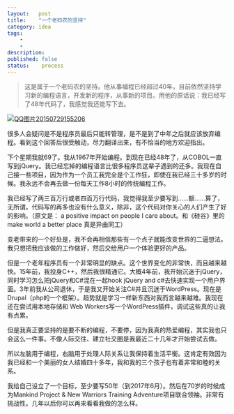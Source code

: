 ```yaml
---
layout:   post
title:    "一个老码农的坚持"
category: idea 
tags:     
    -  
    -   
description: 
published: false
status:    process
---
```


> 这是属于一个老码农的坚持。他从事编程已经超过40年，目前依然坚持学习新的编程语言，开发新的程序，从事新的项目。用他的原话说：我已经写了48年代码了，我感觉我还能写下去。

[![QQ图片20150729155206](/finance/assets/img/2015-11-14-一个老码农的坚持/173904zybkbhzl6wyxfaww.jpg)](/finance/assets/img/2015-11-14-一个老码农的坚持/173904zybkbhzl6wyxfaww.jpg)
 

很多人会疑问是不是程序员最后只能转管理，是不是到了中年之后就应该放弃编程。看到这个回答后很受触动，尽力翻译出来，有不恰当的地方欢迎指出。

下个星期我就69了。我从1967年开始编程。到现在已经48年了，从COBOL一直写到jQuery。我已经忘掉的编程语言比很多程序员这辈子遇到的还多。我现在自己接一些项目，因为作为一个员工我完全是个工作狂，即使在我已经三十多岁的时候。我永远不会再去做一份每天工作8小时的传统编程工作。

我已经写了两三百万行或者四百万行代码，我觉得我至少要写到……额……算了，无所谓。代码写的再多也没有什么意义，除非，这个代码对你关心的人们产生了好的影响。（原文是： a positive impact on people I care about。和《硅谷》里的make world a better place 真是异曲同工）

变老带来的一个好处是，我不会再相信那些有一个点子就能改变世界的二逼想法。我只想把我应该做的工作做好，然后交给用户一个体验更好的产品。


但是一个老年程序员有一个非常明显的缺点。这个世界变化的非常快，而且越来越快。15年前，我投身C++，然后我很精通它。大概4年前，我开始沉迷于jQuery，同时学习怎么把jQuery和C#混在一起hook jQuery and c#去快速实现一个用户界面。3年前我从公司退休，于是我又开始关注C#并且沉迷于WordPress。现在是Drupal（php的一个框架）。趋势就是学习一样新东西对我而言越来越难。我现在还在尝试用本地存储和 Web Workers写一个WordPress插件，调试这些真的让我有点累。

但是我真正要坚持的是要不断的编程，不要停，因为我真的热爱编程，其实我也只会这么一件事。不像人际交往、建立社交圈是我最近二十几年才开始尝试去做。

所以左脑用于编程，右脑用于处理人际关系让我保持着生活平衡。这肯定有效因为我已经和一个美丽的女人结婚四十多年，我和我的三个孩子也有着非常和睦的关系。

我给自己设立了一个目标，至少要写50年（到2017年6月）。然后在70岁的时候成为Mankind Project & New Warriors Training Adventure项目联合领袖。非常有挑战性。几年以后你可以再来看看我做的怎么样。
